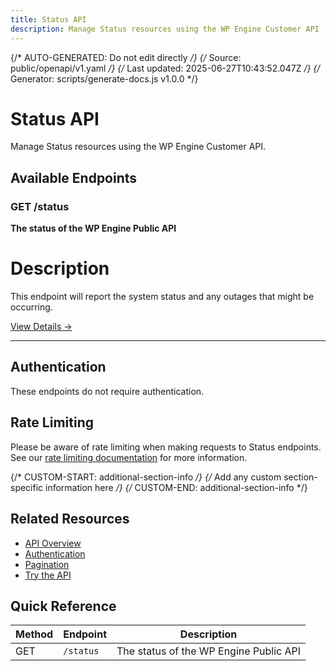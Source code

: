```yaml
---
title: Status API
description: Manage Status resources using the WP Engine Customer API
---
```


{/* AUTO-GENERATED: Do not edit directly */}
{/* Source: public/openapi/v1.yaml */}
{/* Last updated: 2025-06-27T10:43:52.047Z */}
{/* Generator: scripts/generate-docs.js v1.0.0 */}

# Status API

Manage Status resources using the WP Engine Customer API.

## Available Endpoints

### GET /status

**The status of the WP Engine Public API**

# Description
This endpoint will report the system status and any outages that might be occurring.


[View Details →](/api-reference/endpoints/status/status/)

---


## Authentication

These endpoints do not require authentication.

## Rate Limiting

Please be aware of rate limiting when making requests to Status endpoints. See our [rate limiting documentation](/api-reference/overview/#rate-limiting) for more information.

{/* CUSTOM-START: additional-section-info */}
{/* Add any custom section-specific information here */}
{/* CUSTOM-END: additional-section-info */}

## Related Resources

- [API Overview](/api-reference/overview/)
- [Authentication](/api-reference/authentication/)
- [Pagination](/api-reference/pagination/)
- [Try the API](/try/playground/)

## Quick Reference

| Method | Endpoint | Description |
|--------|----------|-------------|
| GET | `/status` | The status of the WP Engine Public API |
